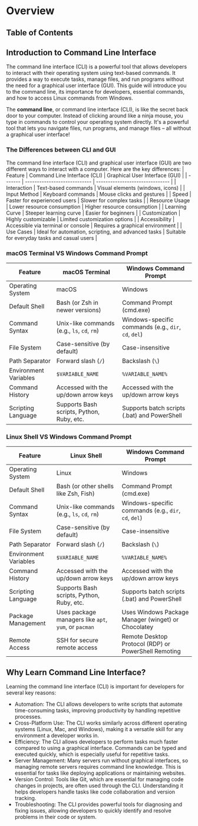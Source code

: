 
# Overview

## Table of Contents

## Introduction to Command Line Interface

The command line interface (CLI) is a powerful tool that allows developers to interact with their operating system using text-based commands. It provides a way to execute tasks, manage files, and run programs without the need for a graphical user interface (GUI). This guide will introduce you to the command line, its importance for developers, essential commands, and how to access Linux commands from Windows.

The **command line**, or command line interface (CLI), is like the secret back door to your computer. Instead of clicking around like a ninja mouse, you type in commands to control your operating system directly. It's a powerful tool that lets you navigate files, run programs, and manage files – all without a graphical user interface!

### The Differences between CLI and GUI

The command line interface (CLI) and graphical user interface (GUI) are two different ways to interact with a computer. Here are the key differences:
| Feature | Command Line Interface (CLI) | Graphical User Interface (GUI) |
| ------- | ---------------------------- | ------------------------------- |
| Interaction | Text-based commands | Visual elements (windows, icons) |
| Input Method | Keyboard commands | Mouse clicks and gestures |
| Speed | Faster for experienced users | Slower for complex tasks |
| Resource Usage | Lower resource consumption | Higher resource consumption |
| Learning Curve | Steeper learning curve | Easier for beginners |
| Customization | Highly customizable | Limited customization options |
| Accessibility | Accessible via terminal or console | Requires a graphical environment |
| Use Cases | Ideal for automation, scripting, and advanced tasks | Suitable for everyday tasks and casual users |

<BackToTop />

### macOS Terminal VS Windows Command Prompt

| Feature               | macOS Terminal                              | Windows Command Prompt                               |
| --------------------- | ------------------------------------------- | ---------------------------------------------------- |
| Operating System      | macOS                                       | Windows                                              |
| Default Shell         | Bash (or Zsh in newer versions)             | Command Prompt (cmd.exe)                             |
| Command Syntax        | Unix-like commands (e.g., `ls`, `cd`, `rm`) | Windows-specific commands (e.g., `dir`, `cd`, `del`) |
| File System           | Case-sensitive (by default)                 | Case-insensitive                                     |
| Path Separator        | Forward slash (`/`)                         | Backslash (`\`)                                      |
| Environment Variables | `$VARIABLE_NAME`                            | `%VARIABLE_NAME%`                                    |
| Command History       | Accessed with the up/down arrow keys        | Accessed with the up/down arrow keys                 |
| Scripting Language    | Supports Bash scripts, Python, Ruby, etc.   | Supports batch scripts (.bat) and PowerShell         |

<BackToTop />

### Linux Shell VS Windows Command Prompt

| Feature               | Linux Shell                                          | Windows Command Prompt                               |
| --------------------- | ---------------------------------------------------- | ---------------------------------------------------- |
| Operating System      | Linux                                                | Windows                                              |
| Default Shell         | Bash (or other shells like Zsh, Fish)                | Command Prompt (cmd.exe)                             |
| Command Syntax        | Unix-like commands (e.g., `ls`, `cd`, `rm`)          | Windows-specific commands (e.g., `dir`, `cd`, `del`) |
| File System           | Case-sensitive (by default)                          | Case-insensitive                                     |
| Path Separator        | Forward slash (`/`)                                  | Backslash (`\`)                                      |
| Environment Variables | `$VARIABLE_NAME`                                     | `%VARIABLE_NAME%`                                    |
| Command History       | Accessed with the up/down arrow keys                 | Accessed with the up/down arrow keys                 |
| Scripting Language    | Supports Bash scripts, Python, Ruby, etc.            | Supports batch scripts (.bat) and PowerShell         |
| Package Management    | Uses package managers like `apt`, `yum`, or `pacman` | Uses Windows Package Manager (winget) or Chocolatey  |
| Remote Access         | SSH for secure remote access                         | Remote Desktop Protocol (RDP) or PowerShell Remoting |

<BackToTop />

## Why Learn Command Line Interface?

Learning the command line interface (CLI) is important for developers for several key reasons:

- Automation: The CLI allows developers to write scripts that automate time-consuming tasks, improving productivity by handling repetitive processes.
- Cross-Platform Use: The CLI works similarly across different operating systems (Linux, Mac, and Windows), making it a versatile skill for any environment a developer works in.
- Efficiency: The CLI allows developers to perform tasks much faster compared to using a graphical interface. Commands can be typed and executed quickly, which is especially useful for repetitive tasks.
- Server Management: Many servers run without graphical interfaces, so managing remote servers requires command line knowledge. This is essential for tasks like deploying applications or maintaining websites.
- Version Control: Tools like Git, which are essential for managing code changes in projects, are often used through the CLI. Understanding it helps developers handle tasks like code collaboration and version tracking.
- Troubleshooting: The CLI provides powerful tools for diagnosing and fixing issues, allowing developers to quickly identify and resolve problems in their code or system.
